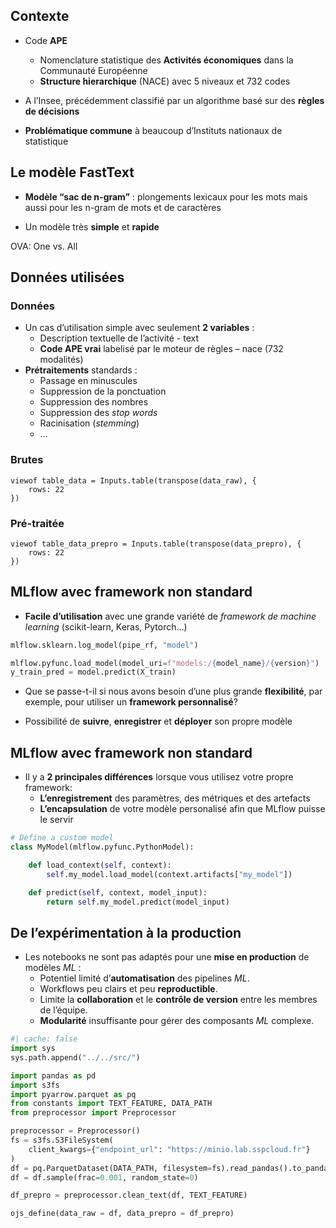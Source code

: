 
## Contexte

- Code [**APE**]{.orange}
  - Nomenclature statistique des [**Activités économiques**]{.blue2} dans la Communauté Européenne
  - [**Structure hierarchique**]{.blue2} (NACE) avec 5 niveaux et  732 codes

- A l'Insee, précédemment classifié par un algorithme basé sur des [**règles de décisions**]{.orange} 

- [**Problématique commune**]{.orange} à beaucoup d'Instituts nationaux de statistique

## Le modèle FastText {background-image="../img/diag-fasttext.png" background-size="90%" background-position="50% 90%"}

::: {.nonincremental}

- [**Modèle "sac de n-gram"**]{.orange} : plongements lexicaux pour les mots mais aussi pour les n-gram de mots et de caractères

- Un modèle très [**simple**]{.orange} et [**rapide**]{.orange}

:::

[OVA: One vs. All]{.absolute bottom=20 left=-200 }

## Données utilisées {.scrollable}

::: {.panel-tabset}

### Données 

- Un cas d'utilisation simple avec seulement [**2 variables**]{.orange} :
  - [Description textuelle]{.blue2} de l'activité - [text]{.green2}
  - [**Code APE vrai**]{.blue2} labelisé par le moteur de règles – [nace]{.green2} (732 modalités)

- [**Prétraitements**]{.orange} standards :
  - Passage en minuscules
  - Suppression de la ponctuation
  - Suppression des nombres
  - Suppression des *stop words*
  - Racinisation (*stemming*)
  - ...


### Brutes

```ojs
viewof table_data = Inputs.table(transpose(data_raw), {
    rows: 22
})
```

### Pré-traitée

```ojs
viewof table_data_prepro = Inputs.table(transpose(data_prepro), {
    rows: 22
})
```

:::

## MLflow avec framework non standard

::: {.nonincremental}

:::: {.fragment fragment-index=1}
- [**Facile d'utilisation**]{.orange} avec une grande variété de *framework de machine learning* (scikit-learn, Keras, Pytorch...) 
::::

:::: {.fragment fragment-index=2}
```python
mlflow.sklearn.log_model(pipe_rf, "model")

mlflow.pyfunc.load_model(model_uri=f"models:/{model_name}/{version}")
y_train_pred = model.predict(X_train)

```
::::

:::: {.fragment fragment-index=3}
- Que se passe-t-il si nous avons besoin d'une plus grande [**flexibilité**]{.orange}, par exemple, pour utiliser un [**framework personnalisé**]{.orange}?
::::

:::: {.fragment fragment-index=4}
- Possibilité de [**suivre**]{.orange}, [**enregistrer**]{.orange} et [**déployer**]{.orange} son propre modèle
::::

:::

## MLflow avec framework non standard

::: {.nonincremental}

:::: {.fragment fragment-index=1}
- Il y a [**2 principales différences**]{.orange} lorsque vous utilisez votre propre framework:
  - [**L'enregistrement**]{.blue2} des paramètres, des métriques et des artefacts
  - [**L'encapsulation**]{.blue2} de votre modèle personalisé afin que MLflow puisse le servir
::::

:::: {.fragment fragment-index=2}
```python
# Define a custom model
class MyModel(mlflow.pyfunc.PythonModel):

    def load_context(self, context):
        self.my_model.load_model(context.artifacts["my_model"])

    def predict(self, context, model_input):
        return self.my_model.predict(model_input)
```
::::

:::

## De l'expérimentation à la production

- Les notebooks ne sont pas adaptés pour une [**mise en production**]{.orange} de modèles *ML* :
  - Potentiel limité d'[**automatisation**]{.blue2} des pipelines *ML*.
  - Workflows peu clairs et peu [**reproductible**]{.blue2}.
  - Limite la [**collaboration**]{.blue2} et le [**contrôle de version**]{.blue2} entre les membres de l'équipe.
  - [**Modularité**]{.blue2} insuffisante pour gérer des composants *ML* complexe.


```python
#| cache: false
import sys
sys.path.append("../../src/")

import pandas as pd
import s3fs
import pyarrow.parquet as pq
from constants import TEXT_FEATURE, DATA_PATH
from preprocessor import Preprocessor

preprocessor = Preprocessor()
fs = s3fs.S3FileSystem(
    client_kwargs={"endpoint_url": "https://minio.lab.sspcloud.fr"}
)
df = pq.ParquetDataset(DATA_PATH, filesystem=fs).read_pandas().to_pandas()
df = df.sample(frac=0.001, random_state=0)

df_prepro = preprocessor.clean_text(df, TEXT_FEATURE)

ojs_define(data_raw = df, data_prepro = df_prepro)
```


